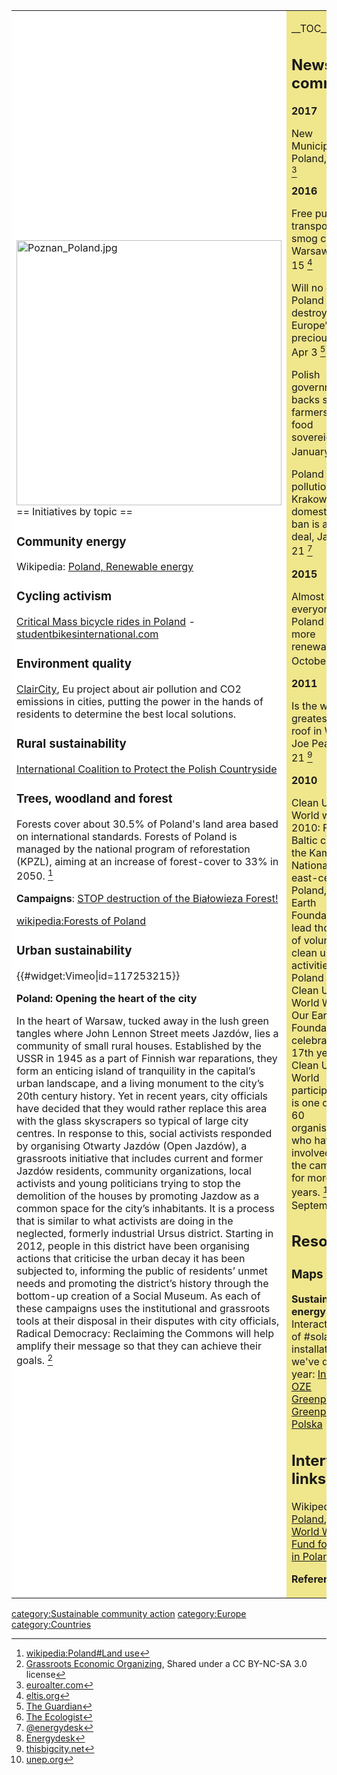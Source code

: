 {| cellpadding="8" cellspacing="0"
|- valign="top" 
| style="background:white" width="52%"|
[[File:Poznan Poland.jpg|424px]]<br clear=left>
== Initiatives by topic ==

=== Community energy ===

Wikipedia: [[wikipedia:Energy in Poland#Renewable energy|Poland, Renewable energy]]

=== Cycling activism ===

[[wikia:criticalmass:List of rides#Poland|Critical Mass bicycle rides in Poland]] - [http://www.studentbikesinternational.com/ studentbikesinternational.com]

=== Environment quality ===

[http://www.claircity.eu/ ClairCity], Eu project about air pollution and CO2 emissions in cities, putting the power in the hands of residents to determine the best local solutions.

=== Rural sustainability ===

[http://icppc.pl/index.php/en/ International Coalition to Protect the Polish Countryside]

=== Trees, woodland and forest ===

Forests cover about 30.5% of Poland's land area based on international standards. Forests of Poland is managed by the national program of reforestation (KPZL), aiming at an increase of forest-cover to 33% in 2050. <ref>[[wikipedia:Poland#Land use]]</ref>

'''Campaigns''': [http://www.ilovebialowieza.com/ STOP destruction of the Białowieza Forest!]

[[wikipedia:Forests of Poland]]

=== Urban sustainability ===

{{#widget:Vimeo|id=117253215}}

'''Poland: Opening the heart of the city'''

In the heart of Warsaw, tucked away in the lush green tangles where John Lennon Street meets Jazdów, lies a community of small rural houses. Established by the USSR in 1945 as a part of Finnish war reparations, they form an enticing island of tranquility in the capital’s urban landscape, and a living monument to the city’s 20th century history. Yet in recent years, city officials have decided that they would rather replace this area with the glass skyscrapers so typical of large city centres. In response to this, social activists responded by organising Otwarty Jazdów (Open Jazdów), a grassroots initiative that includes current and former Jazdów residents, community organizations, local activists and young politicians trying to stop the demolition of the houses by promoting Jazdow as a common space for the city’s inhabitants. It is a process that is similar to what activists are doing in the neglected, formerly industrial Ursus district. Starting in 2012, people in this district have been organising actions that criticise the urban decay it has been subjected to, informing the public of residents’ unmet needs and promoting the district’s history through the bottom-up creation of a Social Museum. As each of these campaigns uses the institutional and grassroots tools at their disposal in their disputes with city officials, Radical Democracy: Reclaiming the Commons will help amplify their message so that they can achieve their goals. <ref>[http://www.geo.coop/story/radical-democracy Grassroots Economic Organizing], Shared under a CC BY-NC-SA 3.0 license </ref>

| style="background:khaki" |

__TOC__

== News and comment ==

'''2017'''

New Municipalism in Poland, Feb 17 <ref>[https://euroalter.com/2017/new-municipalism-poland euroalter.com]</ref>

'''2016'''

Free public transport as smog covers Warsaw, Dec 15 <ref>[http://www.eltis.org/discover/news/free-public-transport-smog-covers-warsaw-poland eltis.org]</ref>

Will no one stop Poland destroying Europe’s most precious forest? Apr 3 <ref>[http://www.theguardian.com/commentisfree/2016/apr/03/poland-europe-bialowieza-forest-eu The Guardian]</ref>

Polish government backs small farmers' and food sovereignty, January 25 <ref>[http://www.theecologist.org/News/news_analysis/2986913/polish_government_backs_small_farmers_and_food_sovereignty.html The Ecologist]</ref>

Poland air pollution: Why Krakow’s domestic coal ban is a big deal, January 21 <ref>[http://energydesk.greenpeace.org/2016/01/21/poland-air-pollution-krakow-coal-ban/ @energydesk]</ref>

'''2015'''

Almost everyone in Poland wants more renewables, October 22 <ref>[http://energydesk.greenpeace.org/2015/10/22/almost-everyone-in-poland-wants-more-renewables/ Energydesk]</ref>

'''2011'''

Is the world's greatest green roof in Warsaw? Joe Peach, April 21 <ref>[http://thisbigcity.net/is-this-the-worlds-greatest-green-roof/ thisbigcity.net]</ref>

'''2010'''

Clean Up the World weekend 2010: From the Baltic coast to the Kampinoski National Park in east-central Poland, Our Earth Foundation will lead thousands of volunteers in clean up activities across Poland over Clean Up the World Weekend. Our Earth Foundation is celebrating its 17th year as a Clean Up the World participant and is one of over 60 organisations who have been involved with the campaign for more than 5 years. <ref>[http://www.unep.org/Documents.Multilingual/Default.asp?DocumentID=647&ArticleID=6749&l=en&t=long unep.org]</ref> September 15

== Resources ==

=== Maps ===

'''Sustainable energy''': Interactive map of #solar installations we've done this year: [https://www.google.com/maps/d/viewer?mid=zhf23jAsy88U.kvLVh6GPdYQI Instalacje OZE Greenpeace], [https://twitter.com/Greenpeace_PL Greenpeace Polska]

== Interwiki links ==
Wikipedia: [[wikipedia:Poland|Poland]], [[wikipedia:Ecoregions in Poland#The World Wide Fund for Nature in Poland|The World Wide Fund for Nature in Poland]]


'''References'''
{{Attrib sca ref|Poland}}
<references/>
|}


{{scaendmenu}}
[[category:Sustainable community action]]
[[category:Europe]]
[[category:Countries]]